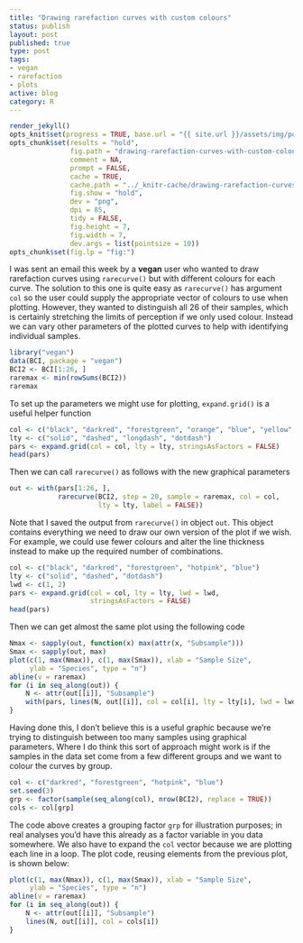 ```yaml
--- 
title: "Drawing rarefaction curves with custom colours"
status: publish
layout: post
published: true
type: post
tags:
- vegan
- rarefaction
- plots
active: blog
category: R
---
```


```r
render_jekyll()
opts_knit$set(progress = TRUE, base.url = "{{ site.url }}/assets/img/posts/", base.dir = "/home/gavin/work/web/jekyll/blog/assets/img/posts/")
opts_chunk$set(results = "hold",
               fig.path = "drawing-rarefaction-curves-with-custom-colours", 
               comment = NA,
               prompt = FALSE,
               cache = TRUE,
               cache.path = "../_knitr-cache/drawing-rarefaction-curves-with-custom-colours-", 
               fig.show = "hold",
               dev = "png",
               dpi = 85,
               tidy = FALSE,
               fig.height = 7,
               fig.width = 7,
               dev.args = list(pointsize = 10))
opts_chunk$set(fig.lp = "fig:")
```

I was sent an email this week by a **vegan** user who wanted to draw rarefaction curves using `rarecurve()` but with different colours for each curve. The solution to this one is quite easy as `rarecurve()` has argument `col` so the user could supply the appropriate vector of colours to use when plotting. However, they wanted to distinguish all 26 of their samples, which is certainly stretching the limits of perception if we only used colour. Instead we can vary other parameters of the plotted curves to help with identifying individual samples.


```r
library("vegan")
data(BCI, package = "vegan")
BCI2 <- BCI[1:26, ]
raremax <- min(rowSums(BCI2))
raremax
```

To set up the parameters we might use for plotting, `expand.grid()` is a useful helper function

```r
col <- c("black", "darkred", "forestgreen", "orange", "blue", "yellow", "hotpink")
lty <- c("solid", "dashed", "longdash", "dotdash")
pars <- expand.grid(col = col, lty = lty, stringsAsFactors = FALSE)
head(pars)
```

Then we can call `rarecurve()` as follows with the new graphical parameters

```r
out <- with(pars[1:26, ],
            rarecurve(BCI2, step = 20, sample = raremax, col = col,
                      lty = lty, label = FALSE))
```

Note that I saved the output from `rarecurve()` in object `out`. This object contains everything we need to draw our own version of the plot if we wish. For example, we could use fewer colours and alter the line thickness instead to make up the required number of combinations.

```r
col <- c("black", "darkred", "forestgreen", "hotpink", "blue")
lty <- c("solid", "dashed", "dotdash")
lwd <- c(1, 2)
pars <- expand.grid(col = col, lty = lty, lwd = lwd, 
                    stringsAsFactors = FALSE)
head(pars)
```

Then we can get almost the same plot using the following code

```r
Nmax <- sapply(out, function(x) max(attr(x, "Subsample")))
Smax <- sapply(out, max)
plot(c(1, max(Nmax)), c(1, max(Smax)), xlab = "Sample Size",
     ylab = "Species", type = "n")
abline(v = raremax)
for (i in seq_along(out)) {
    N <- attr(out[[i]], "Subsample")
    with(pars, lines(N, out[[i]], col = col[i], lty = lty[i], lwd = lwd[i]))
}
```

Having done this, I don't believe this is a useful graphic because we're trying to distinguish between too many samples using graphical parameters. Where I do think this sort of approach might work is if the samples in the data set come from a few different groups and we want to colour the curves by group.


```r
col <- c("darkred", "forestgreen", "hotpink", "blue")
set.seed(3)
grp <- factor(sample(seq_along(col), nrow(BCI2), replace = TRUE))
cols <- col[grp]
```

The code above creates a grouping factor `grp` for illustration purposes; in real analyses you'd have this already as a factor variable in you data somewhere. We also have to expand the `col` vector because we are plotting each line in a loop. The plot code, reusing elements from the previous plot, is shown below: 

```r
plot(c(1, max(Nmax)), c(1, max(Smax)), xlab = "Sample Size",
     ylab = "Species", type = "n")
abline(v = raremax)
for (i in seq_along(out)) {
    N <- attr(out[[i]], "Subsample")
    lines(N, out[[i]], col = cols[i])
}
```
